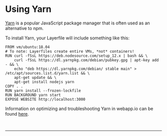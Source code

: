 # Using Yarn

[Yarn](https://yarnpkg.com/) is a popular JavaScript package manager that is often used as an alternative to npm. 

To install Yarn, your Layerfile will include something like this:
```Layerfile
FROM vm/ubuntu:18.04
# To note: Layerfiles create entire VMs, *not* containers!
RUN curl -fSsL https://deb.nodesource.com/setup_12.x | bash && \
    curl -fSsL https://dl.yarnpkg.com/debian/pubkey.gpg | apt-key add - && \
    echo "deb https://dl.yarnpkg.com/debian/ stable main" > /etc/apt/sources.list.d/yarn.list && \
    apt-get update && \
    apt-get install nodejs yarn
COPY . .
RUN yarn install --frozen-lockfile
RUN BACKGROUND yarn start
EXPOSE WEBSITE http://localhost:3000
```

Information on optimizing and troubleshooting Yarn in webapp.io can be found [here](https://webapp.io/docs/common-problems/what-is-causing-a-yarn-error).

<br />

<div className="section-spacing"></div>
<hr />
<div className="section-spacing"></div>